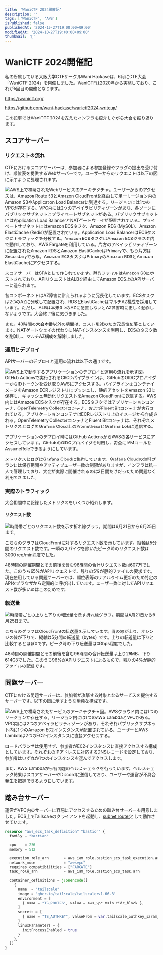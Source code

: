 ```yaml
---
title: 'WaniCTF 2024開催記'
description: ''
tags: ['WaniCTF', 'AWS']
isPublished: false
publishedAt: '2024-10-27T19:00:00+09:00'
modifiedAt: '2024-10-27T19:00:00+09:00'
thumbnail: '🐊'
---
```


# WaniCTF 2024開催記

私の所属している大阪大学CTFサークルWani Hackaseは、6月にCTF大会「WaniCTF 2024」を開催しました。WaniCTFは2020年から実施しており、これが5回目の開催となります。

https://wanictf.org/

https://github.com/wani-hackase/wanictf2024-writeup/

この記事ではWaniCTF 2024を支えたインフラを紹介しながら大会を振り返ります。

## スコアサーバー

### リクエストの流れ

CTFにおけるスコアサーバーは、参加者による参加登録やフラグの提出を受け付け、順位表を提供するWebサーバーです。ユーザーからのリクエストは以下の図に示すように処理されます。

![AWS上で構築されたWebサービスのアーキテクチャ。ユーザーからのアクセスは、Amazon Route 53とAmazon CloudFrontを経由して単一リージョン内のAmazon S3やApplication Load Balancerに到達する。リージョンには1つのVPCが存在する。VPC内には2つのアベイラビリティゾーンがあり、各ゾーンにパブリックサブネットとプライベートサブネットがある。パブリックサブネットにはApplication Load BalancerとNATゲートウェイが配置されている。プライベートサブネットにはAmazon ECSタスク、Amazon RDS (MySQL)、Amazon ElastiCache (Redis)が配置されている。Application Load BalancerはECSタスクにトラフィックを分散する。Amazon ECSタスクはAmazon ECSクラスタ内で動作しており、AWS Fargateを利用している。片方のアベイラビリティゾーンに配置されたAmazon RDSとAmazon ElastiCacheはPrimaryで、もう片方はSecondaryである。Amazon ECSタスクはPrimaryのAmazon RDSとAmazon ElastiCacheにアクセスする。](./wanictf2024/architecture-score-traffic.webp 'w=large')

スコアサーバーはSPAとして作られています。静的ファイルはAmazon S3にホストされており、APIリクエストはALBを経由してAmazon ECS上のAPIサーバーに送られます。

各コンポーネントはAZ障害に耐えられるように冗長化しています。ECSタスクは2つのAZに分散して配置され、RDSとElastiCacheはマルチAZ構成を採用しています。ただし、ALBは本来3つのAZに配置しないとAZ障害時に正しく動作しないようです。大会終了後に気づきました。

また、48時間の大会本番以外の期間は、コスト削減のため冗長性を落としています。NATゲートウェイの代わりにNATインスタンスを利用し、ECSのタスク数を削減し、マルチAZ構成を解除しました。

### 運用とデプロイ

APIサーバーのデプロイと運用の流れは以下の通りです。

![AWS上で動作するアプリケーションのデプロイと運用の流れを示す図。GitHub Actionsで実行されるCI/CDパイプラインは、GitHubのOIDCプロバイダーからIDトークンを受け取りAWSにアクセスする。パイプラインはコンテナイメージをAmazon ECRレジストリにプッシュし、静的アセットをAmazon S3に保存し、キャッシュ無効化リクエストをAmazon CloudFrontに送信する。AWS内にはAmazon ECSタスクが存在する。ECSタスクではアプリケーションコンテナ、OpenTelemetry Collectorコンテナ、およびFluent Bitコンテナが実行されている。アプリケーションコンテナはECRレジストリ上のイメージから作成される。OpenTelemetry CollectorコンテナとFluent Bitコンテナは、それぞれメトリクスとログをGrafana Cloud上のPrometheusとGrafana Lokiに送信する。](./wanictf2024/architecture-score-ops.webp 'w=large')

アプリケーションのデプロイ時にはGitHub ActionsからAWSの各サービスにアクセスしています。GitHubのOIDCプロバイダを利用し、安全にIAMロールをAssumeRoleできるようにしています。

メトリクスとログはGrafana Cloudに集約しています。Grafana Cloudの無料プランには保存期間やアクティブユーザー数の制限がありますが、インフラは私一人で管理しており、大会が実際に開催されるのは2日間だけだったため問題なく利用できました。

### 実際のトラフィック

大会期間中に記録したメトリクスをいくつか紹介します。

#### リクエスト数

![時間帯ごとのリクエスト数を示す折れ線グラフ。期間は6月21日から6月25日まで。](./wanictf2024/metrics-cf-requests.webp 'w=large')

こちらのグラフはCloudFrontに対するリクエスト数を示しています。縦軸は5分間のリクエスト数です。一瞬のスパイクを除いたピーク時のリクエスト数は3000 req/min程度でした。

48時間の開催期間とその前後を含む96時間の合計リクエスト数は607万でした。このうち95%がAPIリクエストで、残りの5%が静的ファイルの要求です。現在使用している問題サーバーでは、順位表等のリアルタイム更新のため特定のAPIをブラウザから定期的に呼び出しています。ユーザー数に対してAPIリクエスト数が多いのはこのためです。

### 転送量

![時間帯ごとの上りと下りの転送量を示す折れ線グラフ。期間は6月21日から6月25日まで。](./wanictf2024/metrics-cf-transfer.webp 'w=large')

こちらのグラフはCloudFrontの転送量を示しています。青の線が上り、オレンジの線が下りで、縦軸は5分間の転送量（bytes）です。上りの転送量は下りと比較するとほぼ0です。ピーク時の下り転送量は3Gbps程度でした。

48時間の開催期間とその前後を含む96時間の合計転送量は上り29MB、下り614GBでした。このうち96%がAPIリクエストによるもので、残りの4%が静的ファイルの配信です。

## 問題サーバー

CTFにおける問題サーバーは、参加者が攻撃する対象となるサービスを提供するサーバーです。以下の図に示すような単純な構成です。

![AWS上で構築されたサービスのアーキテクチャ図。AWSクラウド内には1つのリージョンが存在する。リージョン内には1つのAWS LambdaとVPCがある。VPC内には2つのアベイラビリティゾーンがあり、それぞれパブリックサブネット内に1つのAmazon EC2インスタンスが配置されている。ユーザーとAWS Lambdaは2つのEC2インスタンスに直接アクセスする。](./wanictf2024/architecture-chal-traffic.webp 'w=large')

ロードバランサは使用せず、参加者がEC2インスタンスに直接アクセスする構成としています。それぞれのIPアドレスに対応するDNSレコードを設定しており、参加者はいずれか1つのインスタンスを選んでアクセスします。

また、AWS Lambdaから各問題のヘルスチェックを行っています。ヘルスチェック結果はスコアサーバーやDiscordに送信しており、ユーザーや運営が不具合発生を把握できるようにしています。

## 踏み台サーバー

運営がVPC内のサーバーに容易にアクセスするための踏み台サーバーも用意しました。ECS上でTailscaleのクライアントを起動し、[subnet router](https://tailscale.com/kb/1019/subnets)として動作させています。

```terraform
resource "aws_ecs_task_definition" "bastion" {
  family = "bastion"

  cpu    = 256
  memory = 512

  execution_role_arn       = aws_iam_role.bastion_ecs_task_execution.arn
  network_mode             = "awsvpc"
  requires_compatibilities = ["FARGATE"]
  task_role_arn            = aws_iam_role.bastion_ecs_task.arn

  container_definitions = jsonencode([
    {
      name  = "tailscale"
      image = "ghcr.io/tailscale/tailscale:v1.66.3"
      environment = [
        { name = "TS_ROUTES", value = aws_vpc.main.cidr_block },
      ]
      secrets = [
        { name = "TS_AUTHKEY", valueFrom = var.tailscale_authkey_param_arn },
      ]
      linuxParameters = {
        initProcessEnabled = true
      }
    },
  ])
}
```
